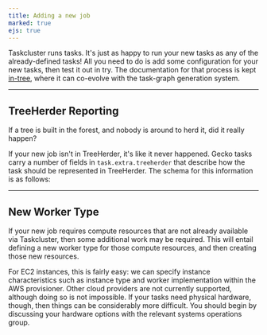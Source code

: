 ```yaml
---
title: Adding a new job
marked: true
ejs: true
---
```


Taskcluster runs tasks.
It's just as happy to run your new tasks as any of the already-defined tasks!
All you need to do is add some configuration for your new tasks, then test it out in try.
The documentation for that process is kept [in-tree](https://firefox-source-docs.mozilla.org/taskcluster/taskcluster/how-tos.html), where it can co-evolve with the task-graph generation system.

---

## TreeHerder Reporting

If a tree is built in the forest, and nobody is around to herd it, did it really happen?

If your new job isn't in TreeHerder, it's like it never happened.
Gecko tasks carry a number of fields in `task.extra.treeherder` that describe how the task should be represented in TreeHerder.
The schema for this information is as follows:

<SchemaTable schema="/schemas/taskcluster-treeherder/v1/task-treeherder-config.json" />

---

## New Worker Type

If your new job requires compute resources that are not already available via Taskcluster, then some additional work may be required.
This will entail defining a new worker type for those compute resources, and then creating those new resources.

For EC2 instances, this is fairly easy: we can specify instance characteristics such as instance type and worker implementation within the AWS provisioner.
Other cloud providers are not currently supported, although doing so is not impossible.
If your tasks need physical hardware, though, then things can be considerably more difficult.
You should begin by discussing your hardware options with the relevant systems operations group.
